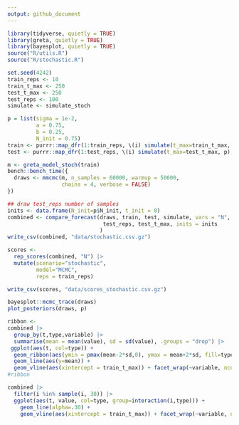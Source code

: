 ```yaml
---
output: github_document
---
```


```r
library(tidyverse, quietly = TRUE)
library(greta, quietly = TRUE)
library(bayesplot, quietly = TRUE)
source("R/utils.R")
source("R/stochastic.R")
```

```r
set.seed(4242)
train_reps <- 10
train_t_max <- 250
test_t_max <- 250
test_reps <- 100
simulate <- simulate_stoch
```

```r
p = list(sigma = 1e-2,
         a = 0.75, 
         b = 0.25,
         N_init = 0.75)
train <- purrr::map_dfr(1:train_reps, \(i) simulate(t_max=train_t_max, p), .id = "i")
test <- purrr::map_dfr(1:test_reps, \(i) simulate(t_max=test_t_max, p), .id = "i")
```

```r
m <- greta_model_stoch(train)
bench::bench_time({                 
  draws <- mmcmc(m, n_samples = 60000, warmup = 50000,
                 chains = 4, verbose = FALSE)
})
```

```r
## draw test_reps number of samples
inits <- data.frame(N_init=p$N_init, t_init = 0)
combined <- compare_forecast(draws, train, test, simulate, vars = "N",
                              test_reps, test_t_max, inits = inits
                             ) 
write_csv(combined, "data/stochastic.csv.gz")
```

```r
scores <-
  rep_scores(combined, "N") |> 
  mutate(scenario="stochastic", 
         model="MCMC", 
         reps = train_reps) 

write_csv(scores, "data/scores_stochastic.csv.gz")

```



```r
bayesplot::mcmc_trace(draws)
plot_posteriors(draws, p)
```


```r
ribbon <- 
combined |> 
  group_by(t,type,variable) |> 
  summarise(mean = mean(value), sd = sd(value), .groups = "drop") |> 
 ggplot(aes(t, col=type)) + 
  geom_ribbon(aes(ymin = pmax(mean-2*sd,0), ymax = mean+2*sd, fill=type), alpha=0.5) +
  geom_line(aes(y=mean)) +
  geom_vline(aes(xintercept = train_t_max)) + facet_wrap(~variable, ncol=1)
#ribbon
```


```r
combined |> 
  filter(i %in% sample(i, 30)) |> 
  ggplot(aes(t, value, col=type, group=interaction(i,type))) + 
    geom_line(alpha=.30) +
    geom_vline(aes(xintercept = train_t_max)) + facet_wrap(~variable, ncol=1)

```





